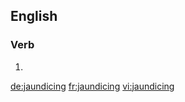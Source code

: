 ==English==

===Verb===
{{head|en}}

# {{present participle of|jaundice}}

[[de:jaundicing]]
[[fr:jaundicing]]
[[vi:jaundicing]]